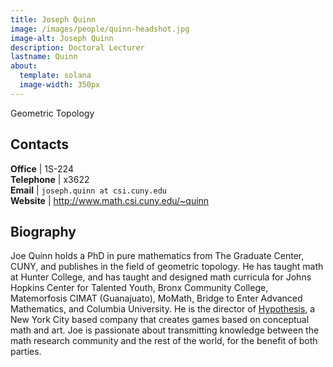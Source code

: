 ```yaml
---
title: Joseph Quinn
image: /images/people/quinn-headshot.jpg
image-alt: Joseph Quinn
description: Doctoral Lecturer
lastname: Quinn
about:
  template: solana
  image-width: 350px
---
```



Geometric Topology


## Contacts

<i class="bi bi-door-open"></i> **Office** | 1S-224 <br/>
<i class="bi bi-telephone"></i> **Telephone** | x3622 <br/>
<i class="bi bi-mailbox"></i> **Email** | `joseph.quinn at csi.cuny.edu` <br/>
<i class="bi bi-x-diamond"></i> **Website**  | [http://www.math.csi.cuny.edu/~quinn](http://www.math.csi.cuny.edu/~quinn) <br/>

## Biography

Joe Quinn holds a PhD in pure mathematics from The Graduate Center, CUNY, and publishes in the field of geometric topology. He has taught math at Hunter College, and has taught and designed math curricula for Johns Hopkins Center for Talented Youth, Bronx Community College, Matemorfosis CIMAT (Guanajuato), MoMath, Bridge to Enter Advanced Mathematics, and Columbia University. He is the director of [Hypothesis](https://www.hypothesisnyc.org/), a New York City based company that creates games based on conceptual math and art. Joe is passionate about transmitting knowledge between the math research community and the rest of the world, for the benefit of both parties.


